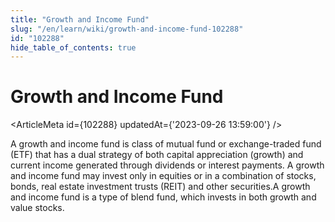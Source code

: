 ```yaml
---
title: "Growth and Income Fund"
slug: "/en/learn/wiki/growth-and-income-fund-102288"
id: "102288"
hide_table_of_contents: true
---
```



# Growth and Income Fund

<ArticleMeta id={102288} updatedAt={'2023-09-26 13:59:00'} />
<div className='border-solid border-b border-t-0 my-4 border-[var(--ifm-color-gray-300)]' />

A growth and income fund is class of mutual fund or exchange-traded fund (ETF) that has a dual strategy of both capital appreciation (growth) and current income generated through dividends or interest payments. A growth and income fund may invest only in equities or in a combination of stocks, bonds, real estate investment trusts (REIT) and other securities.A growth and income fund is a type of blend fund, which invests in both growth and value stocks.
